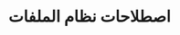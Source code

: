 ---
source-updated-at: 2025-05-16T04:52:11.000Z
translation-updated-at: 2025-06-02T20:02:50.274Z
title: اصطلاحات نظام الملفات
description: مرجع API لاصطلاحات نظام الملفات في Next.js.
---